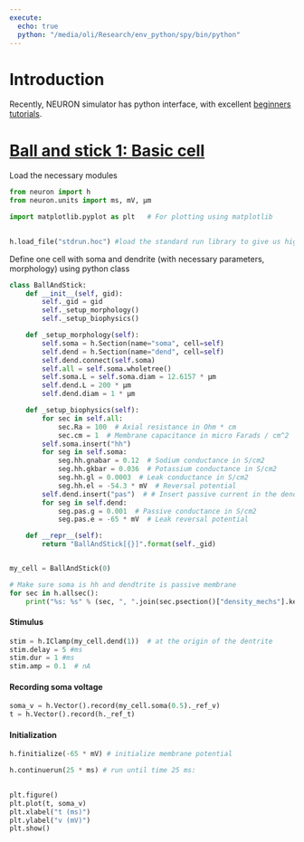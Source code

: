 ```yaml
--- 
execute:
  echo: true
  python: "/media/oli/Research/env_python/spy/bin/python"
---
```




# Introduction

Recently, NEURON simulator has python interface, with excellent [beginners tutorials](https://nrn.readthedocs.io/en/8.2.6/tutorials/index.html).

# [**Ball and stick 1: Basic cell**](https://nrn.readthedocs.io/en/8.2.6/tutorials/ball-and-stick-1.html)

Load the necessary modules

```python

from neuron import h
from neuron.units import ms, mV, µm 

import matplotlib.pyplot as plt   # For plotting using matplotlib

  
h.load_file("stdrun.hoc") #load the standard run library to give us high-level simulation control functions (e.g. running a simulation for a given period of time):
```

Define one cell with soma and dendrite (with necessary parameters, morphology) using python class

```python

class BallAndStick:
    def __init__(self, gid):
        self._gid = gid
        self._setup_morphology()
        self._setup_biophysics()

    def _setup_morphology(self):
        self.soma = h.Section(name="soma", cell=self)
        self.dend = h.Section(name="dend", cell=self)
        self.dend.connect(self.soma)
        self.all = self.soma.wholetree()
        self.soma.L = self.soma.diam = 12.6157 * µm
        self.dend.L = 200 * µm
        self.dend.diam = 1 * µm

    def _setup_biophysics(self):
        for sec in self.all:
            sec.Ra = 100  # Axial resistance in Ohm * cm
            sec.cm = 1  # Membrane capacitance in micro Farads / cm^2
        self.soma.insert("hh")
        for seg in self.soma:
            seg.hh.gnabar = 0.12  # Sodium conductance in S/cm2
            seg.hh.gkbar = 0.036  # Potassium conductance in S/cm2
            seg.hh.gl = 0.0003  # Leak conductance in S/cm2
            seg.hh.el = -54.3 * mV  # Reversal potential 
        self.dend.insert("pas")  # # Insert passive current in the dendrite  
        for seg in self.dend:   
            seg.pas.g = 0.001  # Passive conductance in S/cm2        
            seg.pas.e = -65 * mV  # Leak reversal potential             

    def __repr__(self):
        return "BallAndStick[{}]".format(self._gid)


my_cell = BallAndStick(0)
```

```python

# Make sure soma is hh and dendtrite is passive membrane
for sec in h.allsec():
    print("%s: %s" % (sec, ", ".join(sec.psection()["density_mechs"].keys())))


```

#### Stimulus

```python

stim = h.IClamp(my_cell.dend(1))  # at the origin of the dentrite
stim.delay = 5 #ms
stim.dur = 1 #ms
stim.amp = 0.1  # nA

```

#### Recording soma voltage

```python

soma_v = h.Vector().record(my_cell.soma(0.5)._ref_v)
t = h.Vector().record(h._ref_t)

```

#### Initialization

```python
h.finitialize(-65 * mV) # initialize membrane potential 

h.continuerun(25 * ms) # run until time 25 ms:
 
```

```python

plt.figure()
plt.plot(t, soma_v)
plt.xlabel("t (ms)")
plt.ylabel("v (mV)")
plt.show()
```
